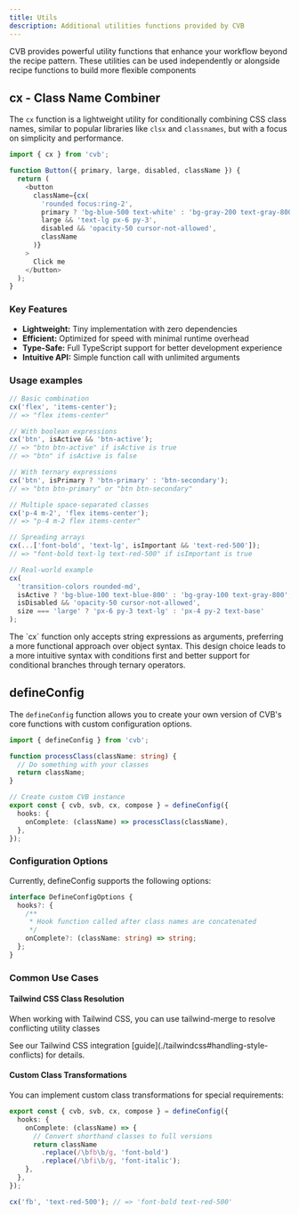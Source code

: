 ```yaml
---
title: Utils
description: Additional utilities functions provided by CVB
---
```


CVB provides powerful utility functions that enhance your workflow beyond the recipe pattern. These utilities can be used independently or alongside recipe functions to build more flexible components

## cx - Class Name Combiner

The `cx` function is a lightweight utility for conditionally combining CSS class names, similar to popular libraries like `clsx` and `classnames`, but with a focus on simplicity and performance.

```ts
import { cx } from 'cvb';

function Button({ primary, large, disabled, className }) {
  return (
    <button
      className={cx(
        'rounded focus:ring-2',
        primary ? 'bg-blue-500 text-white' : 'bg-gray-200 text-gray-800',
        large && 'text-lg px-6 py-3',
        disabled && 'opacity-50 cursor-not-allowed',
        className
      )}
    >
      Click me
    </button>
  );
}
```

### Key Features

- **Lightweight:** Tiny implementation with zero dependencies
- **Efficient:** Optimized for speed with minimal runtime overhead
- **Type-Safe:** Full TypeScript support for better development experience
- **Intuitive API:** Simple function call with unlimited arguments

### Usage examples

```ts
// Basic combination
cx('flex', 'items-center');
// => "flex items-center"

// With boolean expressions
cx('btn', isActive && 'btn-active');
// => "btn btn-active" if isActive is true
// => "btn" if isActive is false

// With ternary expressions
cx('btn', isPrimary ? 'btn-primary' : 'btn-secondary');
// => "btn btn-primary" or "btn btn-secondary"

// Multiple space-separated classes
cx('p-4 m-2', 'flex items-center');
// => "p-4 m-2 flex items-center"

// Spreading arrays
cx(...['font-bold', 'text-lg', isImportant && 'text-red-500']);
// => "font-bold text-lg text-red-500" if isImportant is true

// Real-world example
cx(
  'transition-colors rounded-md',
  isActive ? 'bg-blue-100 text-blue-800' : 'bg-gray-100 text-gray-800',
  isDisabled && 'opacity-50 cursor-not-allowed',
  size === 'large' ? 'px-6 py-3 text-lg' : 'px-4 py-2 text-base'
);
```

<Callout type="info">
  The `cx` function only accepts string expressions as arguments, preferring a more functional approach over object
  syntax. This design choice leads to a more intuitive syntax with conditions first and better support for conditional
  branches through ternary operators.
</Callout>

## defineConfig

The `defineConfig` function allows you to create your own version of CVB's core functions with custom configuration options.

```ts title="cvb.config.ts"
import { defineConfig } from 'cvb';

function processClass(className: string) {
  // Do something with your classes
  return className;
}

// Create custom CVB instance
export const { cvb, svb, cx, compose } = defineConfig({
  hooks: {
    onComplete: (className) => processClass(className),
  },
});
```

### Configuration Options

Currently, defineConfig supports the following options:

```ts
interface DefineConfigOptions {
  hooks?: {
    /**
     * Hook function called after class names are concatenated
     */
    onComplete?: (className: string) => string;
  };
}
```

### Common Use Cases

#### Tailwind CSS Class Resolution

When working with Tailwind CSS, you can use tailwind-merge to resolve conflicting utility classes

<Callout type="info">
  See our Tailwind CSS integration [guide](./tailwindcss#handling-style-conflicts) for details.
</Callout>

#### Custom Class Transformations

You can implement custom class transformations for special requirements:

```ts
export const { cvb, svb, cx, compose } = defineConfig({
  hooks: {
    onComplete: (className) => {
      // Convert shorthand classes to full versions
      return className
        .replace(/\bfb\b/g, 'font-bold')
        .replace(/\bfi\b/g, 'font-italic');
    },
  },
});

cx('fb', 'text-red-500'); // => 'font-bold text-red-500'
```
